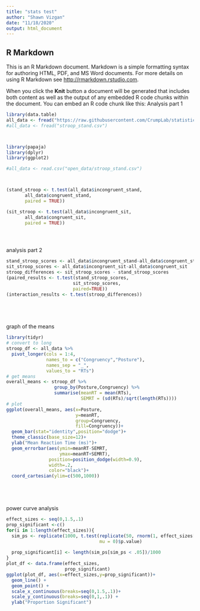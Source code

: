 ```yaml
---
title: "stats test"
author: "Shawn Vizgan"
date: "11/18/2020"
output: html_document
---
```


## R Markdown

This is an R Markdown document. Markdown is a simple formatting syntax for authoring HTML, PDF, and MS Word documents. For more details on using R Markdown see <http://rmarkdown.rstudio.com>.

When you click the **Knit** button a document will be generated that includes both content as well as the output of any embedded R code chunks within the document. You can embed an R code chunk like this:
Analysis part 1
```r

library(data.table)
all_data <- fread("https://raw.githubusercontent.com/CrumpLab/statisticsLab/master/data/stroop_stand.csv")
#all_data <- fread("stroop_stand.csv")



library(papaja)
library(dplyr)
library(ggplot2)

#all_data <- read.csv("open_data/stroop_stand.csv")



(stand_stroop <- t.test(all_data$incongruent_stand,
       all_data$congruent_stand,
       paired = TRUE))

(sit_stroop <- t.test(all_data$incongruent_sit,
       all_data$congruent_sit,
       paired = TRUE))
       




```
analysis part 2
```r
stand_stroop_scores <- all_data$incongruent_stand-all_data$congruent_stand
sit_stroop_scores <- all_data$incongruent_sit-all_data$congruent_sit
stroop_differences <- sit_stroop_scores - stand_stroop_scores
(paired_results <- t.test(stand_stroop_scores,
                         sit_stroop_scores,
                         paired=TRUE))
(interaction_results <- t.test(stroop_differences))






```

graph of the means
```r
library(tidyr)
# convert to long
stroop_df <- all_data %>%
  pivot_longer(cols = 1:4,
               names_to = c("Congruency","Posture"),
               names_sep = "_",
               values_to = "RTs")
# get means
overall_means <- stroop_df %>%
                  group_by(Posture,Congruency) %>%
                  summarise(meanRT = mean(RTs),
                            SEMRT = (sd(RTs)/sqrt(length(RTs))))
# plot
ggplot(overall_means, aes(x=Posture,
                          y=meanRT, 
                          group=Congruency,
                          fill=Congruency))+
  geom_bar(stat="identity",position="dodge")+
  theme_classic(base_size=12)+
  ylab("Mean Reaction Time (ms)")+
  geom_errorbar(aes(ymin=meanRT-SEMRT,
                    ymax=meanRT+SEMRT),
                position=position_dodge(width=0.9),
                width=.2,
                color="black")+
  coord_cartesian(ylim=c(500,1000))






```

power curve analysis
```r
effect_sizes <- seq(0,1.5,.1)
prop_significant <-c()
for(i in 1:length(effect_sizes)){
  sim_ps <- replicate(1000, t.test(replicate(50, rnorm(1, effect_sizes[i], 1)),
                                   mu = 0)$p.value)
  
  prop_significant[i] <- length(sim_ps[sim_ps < .05])/1000
}
plot_df <- data.frame(effect_sizes,
                      prop_significant)
ggplot(plot_df, aes(x=effect_sizes,y=prop_significant))+
  geom_line() +
  geom_point() +
  scale_x_continuous(breaks=seq(0,1.5,.1))+
  scale_y_continuous(breaks=seq(0,1,.1)) +
  ylab("Proportion Significant")
  
  
  
```